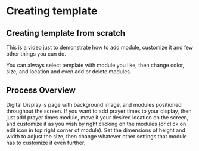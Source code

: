


# Creating template



## Creating template from scratch
This is a video just to demonstrate how to add module, customize it and few other things you can do.
<ReactPlayer playing muted loop controls url='https://youtu.be/RNnIO5C4Z10' />


You can always select template with module you like, then change color, size, and location and even add or delete modules.


## Process Overview
Digital Display is page with background image, and modules positioned throughout the screen.
If you want to add prayer times to your display, then just add prayer times module, move it your desired location on the screen, and customize it as you wish by right clicking on the modules (or click on edit icon in top right corner of module). Set the dimensions of height and width to adjust the size, then change whatever other settings that module has to customize it even further.
